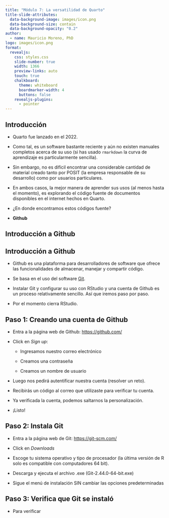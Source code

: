 ---
title: "Módulo 7: La versatilidad de Quarto"
title-slide-attributes:
  data-background-image: images/icon.png
  data-background-size: contain
  data-background-opacity: "0.2"
author: 
  - name: Mauricio Moreno, PhD
logo: images/icon.png
format: 
  revealjs:
    css: styles.css
    slide-number: true
    width: 1366
    preview-links: auto
    touch: true
    chalkboard:
      theme: whiteboard
      boardmarker-width: 4
      buttons: false
    revealjs-plugins:
      - pointer
---

## Introducción {.smaller}

::: incremental
-   Quarto fue lanzado en el 2022.

-   Como tal, es un software bastante reciente y aún no existen manuales completos acerca de su uso (si has usado `rmarkdown` la curva de aprendizaje es particularmente sencilla).

-   Sin embargo, no es difícil encontrar una considerable cantidad de material creado tanto por POSIT (la empresa responsable de su desarrollo) como por usuarios particulares.

-   En ambos casos, la mejor manera de aprender sus usos (al menos hasta el momento), es explorando el código fuente de documentos disponibles en el internet hechos en Quarto.

-   ¿En donde encontramos estos códigos fuente?

-   **Github**
:::

## Introducción a Github {background-image="images/git.png" background-size="500px"}

## Introducción a Github {visibility="uncounted"}

::: incremental

-   Github es una plataforma para desarrolladores de software que ofrece las funcionalidades de almacenar, manejar y compartir código.

-   Se basa en el uso del software [Git](https://git-scm.com/){target="_blank"}.

-   Instalar Git y configurar su uso con RStudio y una cuenta de Github es un proceso relativamente sencillo. Así que iremos paso por paso.

-   Por el momento cierra RStudio.

:::

## Paso 1: Creando una cuenta de Github {.smaller}

::: incremental

-   Entra a la página web de Github: [https://github.com/](https://github.com/){target="_blank"}

-   Click en *Sign up*:

    -   Ingresamos nuestro correo electrónico
    
    -   Creamos una contraseña
    
    -   Creamos un nombre de usuario

-   Luego nos pedirá autentificar nuestra cuenta (resolver un reto).

-   Recibirás un código al correo que utilizaste para verificar tu cuenta.

-   Ya verificada la cuenta, podemos saltarnos la personalización.

-   ¡Listo!
:::

## {background-image="images/github_page.png" background-size="1800px"}

## Paso 2: Instala Git {.smaller}

::: incremental

-   Entra a la página web de Git: [https://git-scm.com/](https://git-scm.com/){target="_blank"}

-   Click en *Downloads*

-   Escoge tu sistema operativo y tipo de procesador (la última versión de R solo es compatible con computadores 64 bit).

-   Descarga y ejecuta el archivo .exe (Git-2.44.0-64-bit.exe)

-   Sigue el menú de instalación SIN cambiar las opciones predeterminadas

:::

## Paso 3: Verifica que Git se instaló

::: incremental

-   Para verificar


:::